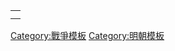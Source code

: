 {| border="1" cellpadding="1" cellspacing="0" align="right"
|-----
|align=center colspan=2|
{{Image label begin|image=Ming_beijing_map_1449.svg|alt=|link=[[京师保卫战]]|width=450px|float={{{float|none}}}}}
{{Image label|x=0.2|y=0.04|scale=400|text='''[[孛罗|<span style="color: red;">△孛羅</span>]]'''}} 
{{Image label|x=0.03|y=0.04|scale=400|text='''[[卯那孩|<span style="color: red;">△卯那孩</span>]]'''}} 
{{Image label|x=0.1|y=0.1|scale=400|text='''[[也先|<span style="color: red;">☆也先</span>]]'''}} 
{{Image label|x=0.38|y=0.17|scale=400|text='''[[于谦|<span style="color: blue;">★于謙</span>]]'''}} 
{{Image label|x=0.3|y=0.22|scale=400|text='''[[石亨|<span style="color: blue;">▲石亨</span>]]'''}} 
{{Image label|x=0.42|y=0.22|scale=400|text='''[[范廣|<span style="color: blue;">▲范廣</span>]]'''}} 
{{Image label|x=0.7|y=0.22|scale=400|text='''[[陶瑾|<span style="color: blue;">▲陶瑾</span>]]'''}} 
{{Image label|x=0.03|y=0.45|scale=400|text='''[[劉聚|<span style="color: blue;">▲劉聚</span>]]'''}} 
{{Image label|x=0.01|y=0.8|scale=400|text='''[[顧興祖|<span style="color: blue;">▲顧興祖</span>]]'''}} 
{{Image label|x=0.3|y=1.3|scale=400|text='''[[湯節|<span style="color: blue;">▲湯節</span>]]'''}} 
{{Image label|x=0.52|y=1.3|scale=400|text='''[[李端 (明朝)|<span style="color: blue;">▲李端</span>]]'''}} 
{{Image label|x=0.76|y=1.3|scale=400|text='''[[劉得新|<span style="color: blue;">▲劉得新</span>]]'''}} 
{{Image label|x=1.0|y=0.45|scale=400|text='''[[劉安 (寧遠侯)|<span style="color: blue;">▲劉安</span>]]'''}} 
{{Image label|x=1.0|y=0.76|scale=400|text='''[[朱瑛|<span style="color: blue;">▲朱瑛</span>]]'''}} 
{{Image label end}}
|-----
|}
</div>
<noinclude>
[[Category:戰爭模板]]
[[Category:明朝模板]]
</noinclude>